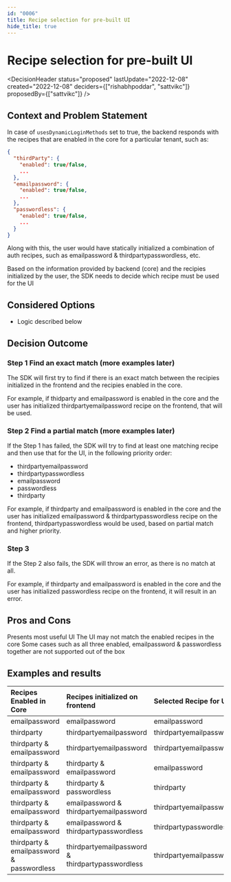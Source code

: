 ```yaml
---
id: "0006"
title: Recipe selection for pre-built UI
hide_title: true
---
```



# Recipe selection for pre-built UI

<DecisionHeader status="proposed" lastUpdate="2022-12-08" created="2022-12-08" deciders={["rishabhpoddar", "sattvikc"]} proposedBy={["sattvikc"]} />

## Context and Problem Statement

In case of `usesDynamicLoginMethods` set to true, the backend responds with the recipes that are enabled in the core for a particular tenant, such as:
```json
{
  "thirdParty": {
    "enabled": true/false,
    ...
  },
  "emailpassword": {
    "enabled": true/false,
    ...
  },
  "passwordless": {
    "enabled": true/false,
    ...
  }
}
```

Along with this, the user would have statically initialized a combination of auth recipes, such as emailpassword & thirdpartypasswordless, etc.

Based on the information provided by backend (core) and the recipies initialized by the user, the SDK needs to decide which recipe must be used for the UI

## Considered Options

* Logic described below

## Decision Outcome

### Step 1 Find an exact match (more examples later)

The SDK will first try to find if there is an exact match between the recipies initialized in the frontend and the recipies enabled in the core.

For example, if thidparty and emailpassword is enabled in the core and the user has initialized thirdpartyemailpassword recipe on the frontend, that will be used.

### Step 2 Find a partial match (more examples later)

If the Step 1 has failed, the SDK will try to find at least one matching recipe and then use that for the UI, in the following priority order:

* thirdpartyemailpassword
* thirdpartypasswordless
* emailpassword
* passwordless
* thirdparty

For example, if thirdparty and emailpassword is enabled in the core and the user has initialized emailpassword & thirdpartypasswordless recipe on the frontend, thirdpartypasswordless would be used, based on partial match and higher priority.

### Step 3

If the Step 2 also fails, the SDK will throw an error, as there is no match at all.

For example, if thirdparty and emailpassword is enabled in the core and the user has initialized passwordless recipe on the frontend, it will result in an error.

## Pros and Cons

<ArgumentPro> Presents most useful UI </ArgumentPro>
<ArgumentCon> The UI may not match the enabled recipes in the core </ArgumentCon>
<ArgumentCon> Some cases such as all three enabled, emailpassword & passwordless together are not supported out of the box </ArgumentCon>

## Examples and results

| Recipes Enabled in Core | Recipes initialized on frontend | Selected Recipe for UI |
| :---------------------- | :------------------------------ | :--------------------- |
| emailpassword           | emailpassword                   | emailpassword          |
| thirdparty              | thirdpartyemailpassword         | thirdpartyemailpassword |
| thirdparty & emailpassword | thirdpartyemailpassword      | thirdpartyemailpassword |
| thirdparty & emailpassword | thirdparty & emailpassword   | emailpassword          |
| thirdparty & emailpassword | thirdparty & passwordless    | thirdparty             |
| thirdparty & emailpassword | emailpassword & thirdpartyemailpassword | thirdpartyemailpassword |
| thirdparty & emailpassword | emailpassword & thirdpartypasswordless | thirdpartypasswordless |
| thirdparty & emailpassword & passwordless | thirdpartyemailpassword & thirdpartypasswordless | thirdpartyemailpassword |
